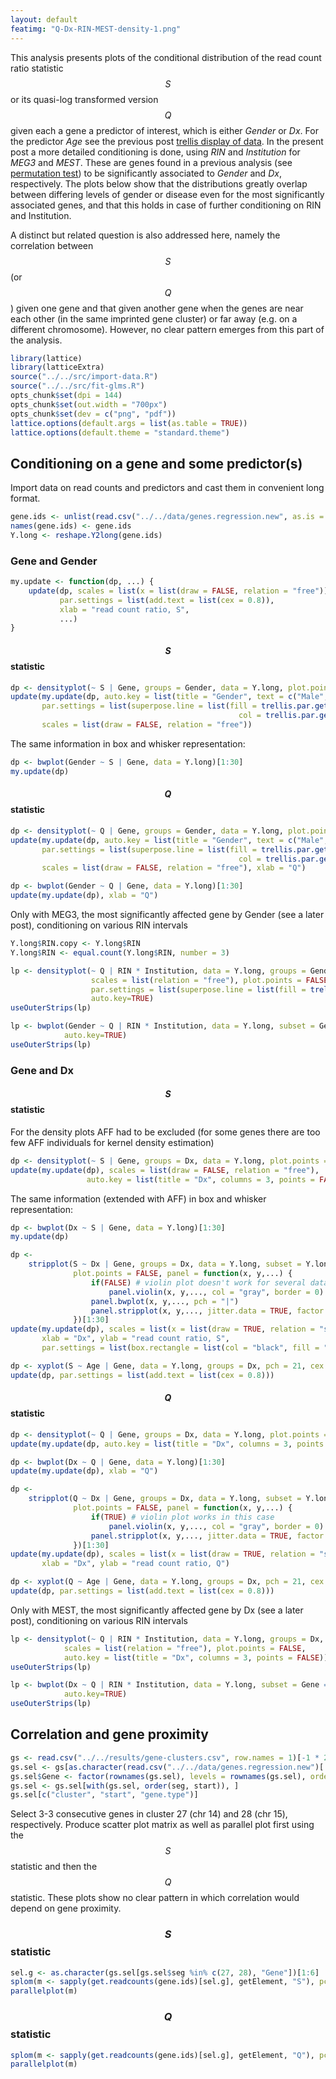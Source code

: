 ```yaml
---
layout: default
featimg: "Q-Dx-RIN-MEST-density-1.png"
---
```


This analysis presents plots of the conditional distribution of the read count ratio statistic $$S$$ or its quasi-log transformed version $$Q$$ given each a gene a predictor of interest, which is either *Gender* or *Dx*.  For the predictor *Age* see the previous post [trellis display of data]({{ site.baseurl }}{% post_url /projects/monoallelic-brain/2016-06-26-trellis-display-of-data %}).  In the present post a more detailed conditioning is done, using *RIN* and *Institution* for *MEG3* and *MEST*.  These are genes found in a previous analysis (see [permutation test]({{ site.baseurl }}{% post_url /projects/monoallelic-brain/2016-10-03-permutation-test %})) to be significantly associated to *Gender* and *Dx*, respectively.  The plots below show that the distributions greatly overlap between differing levels of gender or disease even for the most significantly associated genes, and that this holds in case of further conditioning on RIN and Institution.

A distinct but related question is also addressed here, namely the correlation between $$S$$ (or $$Q$$) given one gene and that given another gene when the genes are near each other (in the same imprinted gene cluster) or far away (e.g. on a different chromosome).  However, no clear pattern emerges from this part of the analysis.

```r
library(lattice)
library(latticeExtra)
source("../../src/import-data.R")
source("../../src/fit-glms.R")
opts_chunk$set(dpi = 144)
opts_chunk$set(out.width = "700px")
opts_chunk$set(dev = c("png", "pdf"))
lattice.options(default.args = list(as.table = TRUE))
lattice.options(default.theme = "standard.theme")
```

## Conditioning on a gene and some predictor(s)

Import data on read counts and predictors and cast them in convenient long format.

```r
gene.ids <- unlist(read.csv("../../data/genes.regression.new", as.is = TRUE))
names(gene.ids) <- gene.ids
Y.long <- reshape.Y2long(gene.ids)
```

### Gene and Gender

```r
my.update <- function(dp, ...) {
    update(dp, scales = list(x = list(draw = FALSE, relation = "free")),
           par.settings = list(add.text = list(cex = 0.8)),
           xlab = "read count ratio, S",
           ...)
}
```

#### $$S$$ statistic

```r
dp <- densityplot(~ S | Gene, groups = Gender, data = Y.long, plot.points = FALSE)[1:30]
update(my.update(dp, auto.key = list(title = "Gender", text = c("Male", "Female"), columns = 2, points = TRUE, lines = FALSE)),
       par.settings = list(superpose.line = list(fill = trellis.par.get("superpose.symbol")$fill[c(2, 1)],
                                                   col = trellis.par.get("superpose.symbol")$col[c(2, 1)])),
       scales = list(draw = FALSE, relation = "free"))
```

The same information in box and whisker representation:

```r
dp <- bwplot(Gender ~ S | Gene, data = Y.long)[1:30]
my.update(dp)
```

#### $$Q$$ statistic

```r
dp <- densityplot(~ Q | Gene, groups = Gender, data = Y.long, plot.points = FALSE)[1:30]
update(my.update(dp, auto.key = list(title = "Gender", text = c("Male", "Female"), columns = 2, points = TRUE, lines = FALSE)),
       par.settings = list(superpose.line = list(fill = trellis.par.get("superpose.symbol")$fill[c(2, 1)],
                                                   col = trellis.par.get("superpose.symbol")$col[c(2, 1)])),
       scales = list(draw = FALSE, relation = "free"), xlab = "Q")
```

```r
dp <- bwplot(Gender ~ Q | Gene, data = Y.long)[1:30]
update(my.update(dp), xlab = "Q")
```

Only with MEG3, the most significantly affected gene by Gender (see a later post), conditioning on various RIN intervals

```r
Y.long$RIN.copy <- Y.long$RIN
Y.long$RIN <- equal.count(Y.long$RIN, number = 3)
```

```r
lp <- densityplot(~ Q | RIN * Institution, data = Y.long, groups = Gender, subset = Gene == "MEG3",
                  scales = list(relation = "free"), plot.points = FALSE,
                  par.settings = list(superpose.line = list(fill = trellis.par.get("superpose.symbol")$fill[c(2, 1)], col = trellis.par.get("superpose.symbol")$col[c(2, 1)])),
                  auto.key=TRUE)
useOuterStrips(lp)
```

```r
lp <- bwplot(Gender ~ Q | RIN * Institution, data = Y.long, subset = Gene == "MEG3", scales = list(x = list(relation = "free")),
            auto.key=TRUE)
useOuterStrips(lp)
```


### Gene and Dx

#### $$S$$ statistic

For the density plots AFF had to be excluded (for some genes there are too few AFF individuals for kernel density estimation)

```r
dp <- densityplot(~ S | Gene, groups = Dx, data = Y.long, plot.points = FALSE, subset = Y.long$Dx %in% c("Control", "SCZ"))[1:30]
update(my.update(dp), scales = list(draw = FALSE, relation = "free"),
                 auto.key = list(title = "Dx", columns = 3, points = FALSE, lines = TRUE)) 
```

The same information (extended with AFF) in box and whisker representation:

```r
dp <- bwplot(Dx ~ S | Gene, data = Y.long)[1:30]
my.update(dp)
```

```r
dp <-
    stripplot(S ~ Dx | Gene, groups = Dx, data = Y.long, subset = Y.long$Dx %in% c("Control", "SCZ", "AFF"),
              plot.points = FALSE, panel = function(x, y,...) {
                  if(FALSE) # violin plot doesn't work for several data pockets
                      panel.violin(x, y,..., col = "gray", border = 0)
                  panel.bwplot(x, y,..., pch = "|")
                  panel.stripplot(x, y,..., jitter.data = TRUE, factor = 4, pch = 21, cex = 0.3)
              })[1:30]
update(my.update(dp), scales = list(x = list(draw = TRUE, relation = "same", rot = 90)),
       xlab = "Dx", ylab = "read count ratio, S",
       par.settings = list(box.rectangle = list(col = "black", fill = "gray"), box.umbrella = list(col = "black"), plot.symbol = list(cex = 0)))
```


```r
dp <- xyplot(S ~ Age | Gene, data = Y.long, groups = Dx, pch = 21, cex = 0.3, ylab = "read count ratio, S")
update(dp, par.settings = list(add.text = list(cex = 0.8)))
```

#### $$Q$$ statistic

```r
dp <- densityplot(~ Q | Gene, groups = Dx, data = Y.long, plot.points = FALSE, subset = Y.long$Dx %in% c("Control", "SCZ"))[1:30]
update(my.update(dp, auto.key = list(title = "Dx", columns = 3, points = FALSE, lines = TRUE)), scales = list(draw = FALSE, relation = "free")) 
```

```r
dp <- bwplot(Dx ~ Q | Gene, data = Y.long)[1:30]
update(my.update(dp), xlab = "Q")
```

```r
dp <-
    stripplot(Q ~ Dx | Gene, groups = Dx, data = Y.long, subset = Y.long$Dx %in% c("Control", "SCZ", "AFF"),
              plot.points = FALSE, panel = function(x, y,...) {
                  if(TRUE) # violin plot works in this case
                      panel.violin(x, y,..., col = "gray", border = 0)
                  panel.stripplot(x, y,..., jitter.data = TRUE, factor = 4, pch = 21, cex = 0.3)
              })[1:30]
update(my.update(dp), scales = list(x = list(draw = TRUE, relation = "same", rot = 90)),
       xlab = "Dx", ylab = "read count ratio, Q")
```

```r
dp <- xyplot(Q ~ Age | Gene, data = Y.long, groups = Dx, pch = 21, cex = 0.3, ylab = "read count ratio, Q")
update(dp, par.settings = list(add.text = list(cex = 0.8)))
```

Only with MEST, the most significantly affected gene by Dx (see a later post), conditioning on various RIN intervals

```r
lp <- densityplot(~ Q | RIN * Institution, data = Y.long, groups = Dx, subset = Gene == "MEST",
            scales = list(relation = "free"), plot.points = FALSE,
            auto.key = list(title = "Dx", columns = 3, points = FALSE))
useOuterStrips(lp)
```

```r
lp <- bwplot(Dx ~ Q | RIN * Institution, data = Y.long, subset = Gene == "MEST", scales = list(x = list(relation = "free")),
            auto.key=TRUE)
useOuterStrips(lp)
```

## Correlation and gene proximity

```r
gs <- read.csv("../../results/gene-clusters.csv", row.names = 1)[-1 * 2:14]
gs.sel <- gs[as.character(read.csv("../../data/genes.regression.new")[ , 1, drop = TRUE]), -1 * c(1, 6) ]
gs.sel$Gene <- factor(rownames(gs.sel), levels = rownames(gs.sel), ordered = TRUE)
gs.sel <- gs.sel[with(gs.sel, order(seg, start)), ]
gs.sel[c("cluster", "start", "gene.type")]
```

Select 3-3 consecutive genes in cluster 27 (chr 14) and 28 (chr 15), respectively.  Produce scatter plot matrix as well as parallel plot first using the $$S$$ statistic and then the $$Q$$ statistic.  These plots show no clear pattern in which correlation would depend on gene proximity.

### $$S$$ statistic

```r
sel.g <- as.character(gs.sel[gs.sel$seg %in% c(27, 28), "Gene"])[1:6]
splom(m <- sapply(get.readcounts(gene.ids)[sel.g], getElement, "S"), pch = "+", pscales = 0)
parallelplot(m)
```

### $$Q$$ statistic

```r
splom(m <- sapply(get.readcounts(gene.ids)[sel.g], getElement, "Q"), pch = "+", pscales = 0)
parallelplot(m)
```
